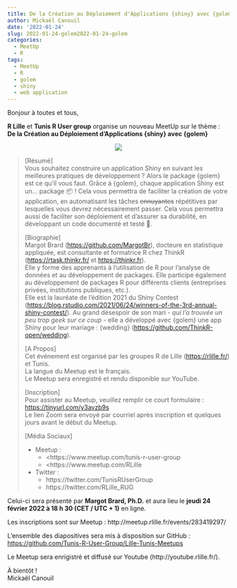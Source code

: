 ```yaml
---
title: De la Création au Déploiement d'Applications {shiny} avec {golem}
author: Mickaël Canouil
date: '2022-01-24'
slug: 2022-01-24-golem2022-01-24-golem
categories:
  - MeetUp
  - R
tags:
  - MeetUp
  - R
  - golem
  - shiny
  - web application
---
```



Bonjour à toutes et tous,
 
**R Lille** et **Tunis R User group** organise un nouveau MeetUp sur le thème :  
**De la Création au Déploiement d'Applications {shiny} avec {golem}**

<!-- <center>
<iframe width="560" height="315" src="https://www.youtube.com/embed/" title="YouTube video player" frameborder="0" allow="accelerometer; autoplay; clipboard-write; encrypted-media; gyroscope; picture-in-picture" allowfullscreen></iframe>
</center> -->
<center>
![](images/2022-02-24.png)
</center>
  
> \[Résumé\]  
> Vous souhaitez construire un application Shiny en suivant les meilleures
> pratiques de développement ? Alors le package {golem} est ce qu’il vous
> faut. Grâce à {golem}, chaque application Shiny est un… package 📦 ! Cela
> vous permettra de faciliter la création de votre application, en
> automatisant les tâches ~~ennuyantes~~ répétitives par lesquelles vous
> devrez nécessairement passer. Cela vous permettra aussi de faciliter son
> déploiement et d’assurer sa durabilité, en développant un code documenté
> et testé 🎉.
> 
> \[Biographie\]  
> Margot Brard (<https://github.com/MargotBr>), docteure en statistique
> appliquée, est consultante et formatrice R chez ThinkR
> (<https://rtask.thinkr.fr/> et <https://thinkr.fr>).  
> Elle y forme des apprenants à l’utilisation de R pour l’analyse de
> données et au développement de packages. Elle participe également au
> développement de packages R pour différents clients (entreprises
> privées, institutions publiques, etc.).  
> Elle est la lauréate de l’édition 2021 du Shiny Contest
> (<https://blog.rstudio.com/2021/06/24/winners-of-the-3rd-annual-shiny-contest/>).
> Au grand désespoir de son mari - *qui l’a trouvée un peu trop geek sur
> ce coup* - elle a développé avec {golem} une app Shiny pour leur mariage
> : {wedding} (<https://github.com/ThinkR-open/wedding>).
> 
> \[A Propos\]  
> Cet événement est organisé par les groupes R de Lille
> (<https://rlille.fr/>) et Tunis.  
> La langue du Meetup est le français.  
> Le Meetup sera enregistré et rendu disponible sur YouTube.
> 
> \[Inscription\]  
> Pour assister au Meetup, veuillez remplir ce court formulaire :
> <https://tinyurl.com/y3avzb9s>  
> Le lien Zoom sera envoyé par courriel après inscription et quelques
> jours avant le début du Meetup.
> 
> \[Média Sociaux\]  
> 
> - Meetup : 
>   - <https://www.meetup.com/tunis-r-user-group
>   - <https://www.meetup.com/RLille
> 
> - Twitter :
>     - https://twitter.com/TunisRUserGroup
>     - https://twitter.com/RLille_RUG


Celui-ci sera présenté par **Margot Brard, Ph.D.** et aura lieu le **jeudi 24 février 2022 à 18 h 30 (CET / UTC + 1)** en ligne.

Les inscriptions sont sur Meetup : http://meetup.rlille.fr/events/283419297/

L'ensemble des diapositives sera mis à disposition sur GitHub : [https://github.com/Tunis-R-User-Group/Lille-Tunis-Meetups](https://github.com/Tunis-R-User-Group/Lille-Tunis-Meetups/tree/main/meetups/2022-02-24/materials)

Le Meetup sera enrigistré et diffusé sur Youtube (http://youtube.rlille.fr/).

À bientôt !  
Mickaël Canouil